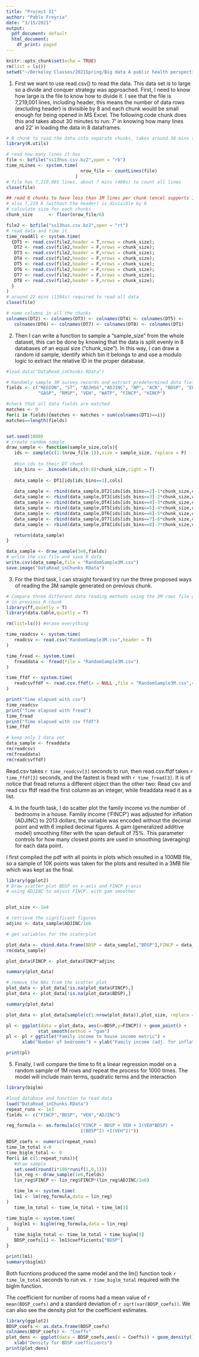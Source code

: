 ---
title: "Project II"
author: "Pablo Freyria"
date: "3/15/2021"
output:
  pdf_document: default
  html_document:
    df_print: paged
---

```{r setup, include=FALSE}
knitr::opts_chunk$set(echo = TRUE)
rm(list = ls())
setwd("~/Berkeley Classes/2021Spring/Big data A public health perspective/Project 2")
```


1. First we want to use read.csv() to read the data. This data set is to large so 
a divide and conquer strategy was approached. First, I need to know how large is
the file to know how to divide it. I see that the file is 7,219,001 lines, including
header, this means the number of data rows (excluding header) is divisible by 8
and each chunk would be small enough for being opened in MS Excel. The following
code chunk does this and takes about 30 minutes to run: 7' in knowing how many
lines and 22' in loading the data in 8 dataframes.
```{r readFile, message=FALSE, warning=FALSE}
# R chunk to read the data into separate chunks, takes around 30 mins to run
library(R.utils)

# read how many lines it has
file <- bzfile("ss13hus.csv.bz2",open = "rb")
time_nLines <- system.time(
                            nrow_file <- countLines(file)
                          )
# file has 7,219,001 lines, about 7 mins (460s) to count all lines
close(file)

## read 8 chunks to have less than 1M lines per chunk (excel supports 1M lines)
# also 7,219 K (without the header) is divisible by 8
# calculate size for each chunks
chunk_size      <- floor(nrow_file/8)

file2 <- bzfile("ss13hus.csv.bz2",open = "rt")
# read data and time it
time_readAll <- system.time(
  {DT1 <- read.csv(file2,header = T,nrows = chunk_size);
   DT2 <- read.csv(file2,header = F,nrows = chunk_size);
   DT3 <- read.csv(file2,header = F,nrows = chunk_size);
   DT4 <- read.csv(file2,header = F,nrows = chunk_size);
   DT5 <- read.csv(file2,header = F,nrows = chunk_size);
   DT6 <- read.csv(file2,header = F,nrows = chunk_size);
   DT7 <- read.csv(file2,header = F,nrows = chunk_size);
   DT8 <- read.csv(file2,header = F,nrows = chunk_size);
  }
)
# around 22 mins (1304s) required to read all data
close(file)

# name columns in all the chunks
colnames(DT2) <- colnames(DT3) <- colnames(DT4) <- colnames(DT5) <-
   colnames(DT6) <- colnames(DT7) <- colnames(DT8) <- colnames(DT1)
```

2. Then I can write a function to sample a "sample_size" from the whole dataset,
this can be done by knowing that the data is split evenly in 8 databases of an
equal size ("chunk_size"). In this way, I can draw a random id sample, identify
which bin it belongs to and use a modulo logic to extract the relative ID in the
proper database.
```{r subsetData, message=FALSE, warning=FALSE}
#load.data("DataRead_inChunks.RData")

# Randomly sample 3M survey records and extract predetermined data fields
fields <- c("REGION", "ST", "ADJHSG","ADJINC", "NP", "ACR", "BDSP", "ELEP",
            "GASP", "RMSP", "VEH", "WATP", "FINCP", "HINCP")

#check that all data fields are matched
matches <- 0
for(i in fields){matches <- matches + sum(colnames(DT1)==i)}
matches==length(fields)


set.seed(1000)
# create random sample
draw_sample <- function(sample_size,cols){
   ids <- sample(c(1:(nrow_file-1)),size = sample_size, replace = F)
   
   #bin ids to their DT chunk
   ids_bins <- .bincode(ids,c(0:8)*chunk_size,right = T)
   
   data_sample <- DT1[ids[ids_bins==1],cols]
   
   data_sample <- rbind(data_sample,DT2[ids[ids_bins==2]-1*chunk_size,cols])
   data_sample <- rbind(data_sample,DT3[ids[ids_bins==3]-2*chunk_size,cols])
   data_sample <- rbind(data_sample,DT4[ids[ids_bins==4]-3*chunk_size,cols])
   data_sample <- rbind(data_sample,DT5[ids[ids_bins==5]-4*chunk_size,cols])
   data_sample <- rbind(data_sample,DT6[ids[ids_bins==6]-5*chunk_size,cols])
   data_sample <- rbind(data_sample,DT7[ids[ids_bins==7]-6*chunk_size,cols])
   data_sample <- rbind(data_sample,DT8[ids[ids_bins==8]-7*chunk_size,cols])

   return(data_sample)
}

data_sample <- draw_sample(3e6,fields)
# write the csv file and save R data
write.csv(data_sample,file = "RandomSample3M.csv")
save.image("DataRead_inChunks.RData")

```

3. For the third task, I can straight forward try run the three proposed
ways of reading the 3M sample generated on previous chunk. 
```{r readSample, message=FALSE, warning=FALSE}
# Compare three different data reading methods using the 3M rows file generated
# in previous R chunk
library(ff,quietly = T)
library(data.table,quietly = T)

rm(list=ls()) #erase everything

time_readcsv <- system.time(
   readcsv <- read.csv("RandomSample3M.csv",header = T)
)

time_fread <- system.time(
   freaddata <- fread(file = "RandomSample3M.csv")
)

time_ffdf <- system.time(
   readcsvffdf <- read.csv.ffdf(x = NULL ,file = "RandomSample3M.csv",colClasses = NA)
)

print("Time elapsed with csv")
time_readcsv
print("Time elapsed with fread")
time_fread
print("Time elapsed with csv ffdf")
time_ffdf

# keep only 1 data set
data_sample <- freaddata
rm(readcsv)
rm(freaddata)
rm(readcsvffdf)
```
Read.csv takes `r time_readcsv[3]` seconds to run, then read.csv.ffdf takes 
`r time_ffdf[3]` seconds, and the fastest is fread with `r time_fread[3]`. It 
is of notice that fread returns a different object than the other two: Read csv 
and read csv ffdf read the first column as an integer, while freaddata read it 
as a list.\par

4. In the fourth task, I do scatter plot the family income vs the number of 
bedrooms in a house. Familiy income ('FINCP') was adjusted for inflation (ADJINC)
to 2013 dollars, the variable was encoded without the decimal point and with 6
implied decimal figures. A gam (generalized additive model) smoothing filter with
the span default of 75%. This parameter controls for how many closest points are
used in smoothing (averaging) for each data point.\par

I first compiled the pdf with all points in plots which resulted in a 100MB 
file, so a sample of 10K points was taken for the plots and resulted in a 3MB 
file which was kept as the final.

```{r scatterplot, message=FALSE, warning=FALSE}
library(ggplot2)
# Draw scatter plot BDSP on x-axis and FINCP y-axis
# using ADJINC to adjust FINCP, with gam smoother


plot_size <- 1e4

# retrieve the significant figures
adjinc <- data_sample$ADJINC/1e6

# get variables for the scaterplot

plot_data <- cbind.data.frame(BDSP = data_sample[,"BDSP"],FINCP = data_sample[,"FINCP"])
rm(data_sample)

plot_data$FINCP <- plot_data$FINCP*adjinc

summary(plot_data)

# remove the NAs from the scatter plot
plot_data <- plot_data[!is.na(plot_data$FINCP),]
plot_data <- plot_data[!is.na(plot_data$BDSP),]

summary(plot_data)

plot_data <- plot_data[sample(c(1:nrow(plot_data)),plot_size, replace = FALSE),]

pl <- ggplot(data = plot_data, aes(x=BDSP,y=FINCP)) + geom_point() + 
            stat_smooth(method = "gam")  
pl <- pl + ggtitle("Family income to house income metric") + 
      xlab("Number of bedrooms") + ylab("Family income (adj. for inflation)")

print(pl)

```

5. Finally, I will compare the time to fit a linear regression model on a
random sample of 1M rows and repeat the process for 1000 times. The model will
include main terms, quadratic terms and the interaction

```{r linearmodels, message=FALSE, warning=FALSE}
library(biglm)

#load database and function to read data
load("DataRead_inChunks.RData")
repeat_runs <- 1e3
fields <- c("FINCP","BDSP", "VEH","ADJINC")

reg_formula <- as.formula(c("FINCP ~ BDSP + VEH + I(VEH*BDSP) +
                            I(BDSP^2) +I(VEH^2)"))

BDSP_coefs <- numeric(repeat_runs)
time_lm_total <-0
time_biglm_total <- 0
for(i in c(1:repeat_runs)){
   #draw sample
   set.seed(round(i*100*runif(1,0,1)))
   lin_reg <- draw_sample(1e6,fields)
   lin_reg$FINCP <- lin_reg$FINCP*(lin_reg$ADJINC/1e6)

   time_lm <- system.time(
   lm1 <- lm(reg_formula,data = lin_reg)
)
   time_lm_total <- time_lm_total + time_lm[3]

time_biglm <- system.time(
   biglm1 <- biglm(reg_formula,data = lin_reg)
)
   time_biglm_total <- time_lm_total + time_biglm[3]
   BDSP_coefs[i] <- lm1$coefficients["BDSP"]
}

print(lm1)
summary(biglm1)
```

Both fucntions produced the same model and the lm() function took `r time_lm_total` 
seconds to run vs. `r time_biglm_total` required with the biglm function.\par 
The coefficient for number of rooms had a mean value of `r mean(BDSP_coefs)` and
a standard deviation of `r sqrt(var(BDSP_coefs))`. We can also see the density
plot for the coefficient estimates.
```{r plotCoefs}
library(ggplot2)
BDSP_coefs <- as.data.frame(BDSP_coefs)
colnames(BDSP_coefs) <- "Coeffs"
plot_dens <- ggplot(data = BDSP_coefs,aes(x = Coeffs)) + geom_density() +
   xlab("Density for BDSP coefficients")
print(plot_dens)

```


